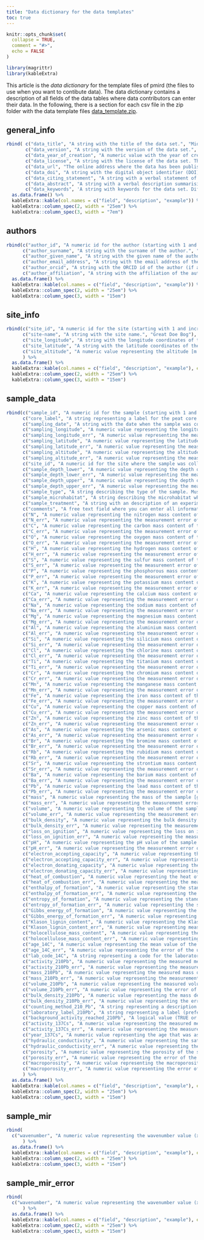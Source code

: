 ```yaml
---
title: "Data dictionary for the data templates"
toc: true
---
```


```r
knitr::opts_chunk$set(
  collapse = TRUE,
  comment = "#>",
  echo = FALSE
)
```

```r
library(magrittr)
library(kableExtra)
```


This article is the *data dictionary* for the template files of pmird (the files to use when you want to contibute data). The data dictionary contains a description of all fields of the data tables where data contributors can enter their data. In the following, there is a section for each csv file in the zip folder with the data template files [data_template.zip](https://github.com/henningte/pmird/blob/master/data_template.zip).

## general_info

```r
rbind( c("data_title", "A string with the title of the data set.", "Mid infrared spectra and physicochemical data of two peat cores from Alaskian bogs."),
       c("data_version", "A string with the version of the data set.", "1.2"),
       c("data_year_of_creation", "A numeric value with the year of creation of the data set.", "2012"),
       c("data_license", "A string with the license of the data set. This must be CC-BY 4.0 for the data to be usable in pmird.", "CC-BY 4.0"),
       c("data_url", "The online address where the data has been published or is available (fill in if available).", "doerepo.org/data/df345.345.1233"),
       c("data_doi", "A string with the digital object identifier (DOI) of the data set (fill in if available).", "df345.345.1233"),
       c("data_citing_statement", "A string with a verbal statement of how to cite the data set. This will be used to automatically generate citations of the data set in pmird.", "John Doe (2012): Mid infrared spectra and physicochemical data of two peat cores from Alaskian bogs. URL: doerepo.org/data/df345.345.1233. DOI: df345.345.1233."),
       c("data_abstract", "A string with a verbal description summarising the data set.", "..."),
       c("data_keywords", 'A string with keywords for the data set. Different keywords have to be separated with ";".', "peat; FTIR; Alaska; bog; radiocarbon dating; nitrogen; carbon; oxygen; bulk density;")) %>%
  as.data.frame() %>%
  kableExtra::kable(col.names = c("field", "description", "example")) %>%
  kableExtra::column_spec(2, width = "25em") %>%
  kableExtra::column_spec(3, width = "7em")
```

## authors

```r
rbind(c("author_id", "A numeric id for the author (starting with 1 and increasing by 1).", "1"),
      c("author_surname", "A string with the surname of the author.", "Doe"),
      c("author_given_name", "A string with the given name of the author.", "John"),
      c("author_email_address", "A string with the email address of the author.", "john.doe@foo.com"),
      c("author_orcid", "A string with the ORCID id of the author (if available).", "0000-0002-3993-1182"),
      c("author_affiliation", "A string with the affiliation of the author.", "Institute for peat research, John Doe University, Main street 32, GB-34787")) %>%
  as.data.frame() %>%
  kableExtra::kable(col.names = c("field", "description", "example")) %>%
  kableExtra::column_spec(2, width = "25em") %>%
  kableExtra::column_spec(3, width = "15em")
```

## site_info

```r
rbind(c("site_id", "A numeric id for the site (starting with 1 and increasing by 1).", "1"),
      c("site-name", "A string with the site name.", "Great Doe Bog"),
      c("site_longitude", "A string with the longitude coordinates of the site (based on the WGS 84 reference system) [°W].", "79.982"),
      c("site_latitude", "A string with the latitude coordinates of the site (based on the WGS 84 reference system) [°N].", "40.446"),
      c("site_altitude", "A numeric value representing the altitude [m above sea level] of the site", "533")
      ) %>%
  as.data.frame() %>%
  kableExtra::kable(col.names = c("field", "description", "example"), escape = FALSE) %>%
  kableExtra::column_spec(2, width = "25em") %>%
  kableExtra::column_spec(3, width = "15em")
```

## sample_data

```r
rbind(c("sample_id", "A numeric id for the sample (starting with 1 and increasing by 1).", "1"),
      c("core_label", "A string representing a label for the peat core (if the sample was taken from a peat core). This can be a custom label.", "FT_II"),
      c("sampling_date", "A string with the date when the sample was collected (in the field) with the format YYYY-MM-DD.", "2010-05-15"),
      c("sampling_longitude", "A numeric value representing the longitude coordinates of the exact sampling position (based on the WGS 84 reference system) [°W].", "79.983"),
      c("sampling_longitude_err", "A numeric value representing the measurement error of the longitude coordinates of the exact sampling position (based on the WGS 84 reference system) [°W].", "0.003"),
      c("sampling_latitude", "A numeric value representing the latitude coordinates of the exact sampling position (based on the WGS 84 reference system) [°N].", "40.447"),
      c("sampling_latitude_err", "A numeric value representing the measurement error of the latitude coordinates of the exact sampling position (based on the WGS 84 reference system) [°N].", "0.005"),
      c("sampling_altitude", "A numeric value representing the altitude of the exact sampling position [m above sea level].", "543"),
      c("sampling_altitude_err", "A numeric value representing the measurement error of the altitude of the exact sampling position [m above sea level].", "5.2"),
      c("site_id", "A numeric id for the site where the sample was collected. This should be the corresponding value in the file site_info.csv.", "1"),
      c("sample_depth_lower", "A numeric value representing the depth of the lower boundary of a sample relative to the land surface (e.g. peat surface) [cm].", "15"),
      c("sample_depth_lower_err", "A numeric value representing the measurement error of the lower boundary of a sample [cm].", "0.2"),
      c("sample_depth_upper", "A numeric value representing the depth of the upper boundary of a sample relative to the land surface (e.g. peat surface) [cm].", "12"),
      c("sample_depth_upper_err", "A numeric value representing the measurement error of the upper boundary of a sample [cm].", "0.2"),
      c("sample_type", "A string describing the type of the sample. Must be one of 'peat', 'dom', 'vegetation', 'litter'. You can invent a new category if these are not matching.", "peat"),
      c("sample_microhabitat", "A string describing the microhabitat where the sample was collected. For peat, this should be one of 'hummock', 'hollow', 'lawn', 'pond'. In other cases, a custom value can be used.", "hummock"),
      c("sample_treatment", "A string with an description of an experimental tratment if this was applied. By default, this should be 'control', indicating that there was no manipulation. If there was any experimental manipulation, this can be abbreviated by a label (e.g. by a treatment level) that is defined in the textual description of the project (in the file 'description.docx').", "control"),
      c("comments", "A free text field where you can enter all information related to the sample that is not covered by the remaining fields. For example you could provide information on potential contamination sources, issues with specific parameters, additional information to the sampling site, e.g. present vegetation, past vegetation, specific conditions during sampling, ... .", "..."),
      c("N", "A numeric value representing the nitrogen mass content of the sample [mass-%].", "1.345"),
      c("N_err", "A numeric value representing the measurement error of the nitrogen mass content value of the sample [mass-%].", "0.02"),
      c("C", "A numeric value representing the carbon mass content of the sample [mass-%].", "35.44"),
      c("C_err", "A numeric value representing the measurement error of the carbon mass content value of the sample [mass-%].", "0.3"),
      c("O", "A numeric value representing the oxygen mass content of the sample [mass-%].", "28.54"),
      c("O_err", "A numeric value representing the measurement error of the oxygen mass content value of the sample [mass-%].", "1.2"),
      c("H", "A numeric value representing the hydrogen mass content of the sample [mass-%].", "5.16"),
      c("H_err", "A numeric value representing the measurement error of the hydrogen mass content value of the sample [mass-%].", "0.3"),
      c("S", "A numeric value representing the sulfur mass content of the sample [mass-ppm].", "472.0"),
      c("S_err", "A numeric value representing the measurement error of the sulfur mass content value of the sample [mass-ppm].", "12.4"),
      c("P", "A numeric value representing the phosphorous mass content of the sample [mass-ppm].", "263.6"),
      c("P_err", "A numeric value representing the measurement error of the phosphorous mass content value of the sample [mass-ppm].", "5.4"),
      c("K", "A numeric value representing the potassium mass content of the sample [mass-ppm].", "481.0"),
      c("K_err", "A numeric value representing the measurement error of the potassium mass content value of the sample [mass-ppm].", "5.6"),
      c("Ca", "A numeric value representing the calcium mass content of the sample [mass-ppm].", "1353.0"),
      c("Ca_err", "A numeric value representing the measurement error of the calcium mass content value of the sample [mass-ppm].", "7.6"),
      c("Na", "A numeric value representing the sodium mass content of the sample [mass-ppm].", "104.0"),
      c("Na_err", "A numeric value representing the measurement error of the sodium mass content value of the sample [mass-ppm].", "6.7"),
      c("Mg", "A numeric value representing the magnesium mass content of the sample [mass-ppm].", "520.0"),
      c("Mg_err", "A numeric value representing the measurement error of the magnesium mass content value of the sample [mass-ppm].", "3.2"),
      c("Al", "A numeric value representing the aluminium mass content of the sample [mass-ppm].", "859.0"),
      c("Al_err", "A numeric value representing the measurement error of the aluminium mass content value of the sample [mass-ppm].", "3.2"),
      c("Si", "A numeric value representing the silicium mass content of the sample [mass-ppm].", "1681.5"),
      c("Si_err", "A numeric value representing the measurement error of the silicium mass content value of the sample [mass-ppm].", "9.7"),
      c("Cl", "A numeric value representing the chlorine mass content of the sample [mass-ppm].", "410.0"),
      c("Cl_err", "A numeric value representing the measurement error of the chlorine mass content value of the sample [mass-ppm].", "5.4"),
      c("Ti", "A numeric value representing the titanium mass content of the sample [mass-ppm].", "523.6"),
      c("Ti_err", "A numeric value representing the measurement error of the titanium mass content value of the sample [mass-ppm].", "5.6"),
      c("Cr", "A numeric value representing the chromium mass content of the sample [mass-ppm].", "4.02"),
      c("Cr_err", "A numeric value representing the measurement error of the chromium mass content value of the sample [mass-ppm].", "0.04"),
      c("Mn", "A numeric value representing the manganese mass content of the sample [mass-ppm].", "23.6"),
      c("Mn_err", "A numeric value representing the measurement error of the manganese mass content value of the sample [mass-ppm].", "0.04"),
      c("Fe", "A numeric value representing the iron mass content of the sample [mass-ppm].", "468"),
      c("Fe_err", "A numeric value representing the measurement error of the iron mass content value of the sample [mass-ppm].", "2.3"),
      c("Cu", "A numeric value representing the copper mass content of the sample [mass-ppm].", "10.8"),
      c("Cu_err", "A numeric value representing the measurement error of the copper mass content value of the sample [mass-ppm].", "0.2"),
      c("Zn", "A numeric value representing the zinc mass content of the sample [mass-ppm].", "3.9"),
      c("Zn_err", "A numeric value representing the measurement error of the zinc mass content value of the sample [mass-ppm].", "0.3"),
      c("As", "A numeric value representing the arsenic mass content of the sample [mass-ppm].", "1.19"),
      c("As_err", "A numeric value representing the measurement error of the arsenic mass content value of the sample [mass-ppm].", "0.3"),
      c("Br", "A numeric value representing the bromine mass content of the sample [mass-ppm].", "26.55"),
      c("Br_err", "A numeric value representing the measurement error of the bromine mass content value of the sample [mass-ppm].", "0.5"),
      c("Rb", "A numeric value representing the rubidium mass content of the sample [mass-ppm].", "1.8"),
      c("Rb_err", "A numeric value representing the measurement error of the rubidium mass content value of the sample [mass-ppm].", "0.1"),
      c("Sr", "A numeric value representing the strontium mass content of the sample [mass-ppm].", "8.8"),
      c("Sr_err", "A numeric value representing the measurement error of the strontium mass content value of the sample [mass-ppm].", "0.2"),
      c("Ba", "A numeric value representing the barium mass content of the sample [mass-ppm].", "482.7"),
      c("Ba_err", "A numeric value representing the measurement error of the barium mass content value of the sample [mass-ppm].", "2"),
      c("Pb", "A numeric value representing the lead mass content of the sample [mass-ppm].", "29.72"),
      c("Pb_err", "A numeric value representing the measurement error of the lead mass content value of the sample [mass-ppm].", "0.4"),
      c("mass", "A numeric value representing the mass of the sample [g]. This is the mass of the extracted sample and masses of subsets of the sample may differ (for example: A peat layer dried at 105 degree C may have a mass of 200 g. This is the value to be reported. After milling, 10 g may be used to measure the pH value (this value should not be reported here, but in the description of the methods or in column 'comments'.))", "200"),
      c("mass_err", "A numeric value representing the measurement error of the mass of the sample [g].", "0.01"),
      c("volume", "A numeric value representing the volume of the sample [cm<sup>3</sup>].", "20"),
      c("volume_err", "A numeric value representing the measurement error of the volume of the sample [cm<sup>3</sup>].", "0.1 cm<sup>3</sup>"),
      c("bulk_density", "A numeric value representing the bulk density of the sample [g cm<sup>-3</sup>].", "0.2"),
      c("bulk_density_err", "A numeric value representing the measurement error of the bulk density of the sample [g cm<sup>-3</sup>].", "0.03"),
      c("loss_on_ignition", "A numeric value representing the loss on ignition of the sample [mass-%].", "87.5"),
      c("loss_on_ignition_err", "A numeric value representing the measurement error of the loss on ignition value of the sample [mass-%].", "4.3"),
      c("pH", "A numeric value representing the pH value of the sample.", "5.4"),
      c("pH_err", "A numeric value representing the measurement error of the pH value value of the sample.", "0.8"),
      c("electron_accepting_capacity", "A numeric value representing the electron accepting capacity (EAC) of the sample [&mu;mol (g C)<sup>-1</sup>].", "115.81"),
      c("electron_accepting_capacity_err", "A numeric value representing the measurement error of the electron accepting capacity (EAC) of the sample [&mu;mol (g C)<sup>-1</sup>].", "75.63"),
      c("electron_donating_capacity", "A numeric value representing the electron donating capacity (EDC) of the sample [&mu;mol (g C)<sup>-1</sup>].", "376.34"),
      c("electron_donating_capacity_err", "A numeric value representing the measurement error of the electron donating capacity (EDC) of the sample [&mu;mol (g C)<sup>-1</sup>].", "56.45"),
      c("heat_of_combustion", "A numeric value representing the heat of combustion of the sample (using a molecular formular informed by element measurements of the sample) [kJ mol<sup>-1</sup>].", "-780"),
      c("heat_of_combustion_err", "A numeric value representing the measurement error of the heat of combustion of the sample (using a molecular formular informed by element measurements of the sample) [kJ mol<sup>-1</sup>].", "25"),
      c("enthalpy_of_formation", "A numeric value representing the standard enthalpy of formation of the sample (using a molecular formular informed by element measurements of the sample) [kJ mol<sup>-1</sup>].", "450"),
      c("enthalpy_of_formation_err", "A numeric value representing the measurement error of the standard enthalpy of formation of the sample (using a molecular formular informed by element measurements of the sample) [kJ mol<sup>-1</sup>].", "25"),
      c("entropy_of_formation", "A numeric value representing the standard entropy of formation of the sample [J K<sup>-1</sup> mol<sup>-1</sup>].", "450"),
      c("entropy_of_formation_err", "A numeric value representing the standard entropy of formation of the sample [J K<sup>-1</sup> mol<sup>-1</sup>].", "20"),
      c("Gibbs_energy_of_formation", "A numeric value representing the standard Gibbs energy of formation of the sample [kJ mol<sup>-1</sup>].", "450"),
      c("Gibbs_energy_of_formation_err", "A numeric value representing the measurement error of the standard Gibbs energy of formation of the sample [kJ mol<sup>-1</sup>].", "25"),
      c("Klason_lignin_content", "A numeric value representing the Klason lignin content of the sample [mass-%].", "26"),
      c("Klason_lignin_content_err", "A numeric value representing measurement error of the Klason lignin content of the sample [mass-%].", "1"),
      c("holocellulose_mass_content", "A numeric value representing the holocellulose content of the sample [mass-%].", "45"),
      c("holocellulose_mass_content_err", "A numeric value representing measurement error of the holocellulose content of the sample [mass-%].", "1.5"),
      c("age_14C", "A numeric value representing the mean value of the uncalibrated <sup>14</sup>C age of the sample [yr BP].", "1200"),
      c("age_14C_err", "A numeric value representing the error of the uncalibrated <sup>14</sup>C age of the sample [yr].", "80"),
      c("lab_code_14C", "A string representing a code for the laboratory where the <sup>14</sup>C activities were measured (<sup>14</sup>C ages were determined).", "MAMS-"),
      c("activity_210Pb", "A numeric value representing the measured mean value of the <sup>210</sup>Pb activity of the sample [Bq kg<sup>-1</sup>].", "370"),
      c("activity_210Pb_err", "A numeric value representing the measurement error of the <sup>210</sup>Pb activity of the sample [Bq kg<sup>-1</sup>].", "12.3"),
      c("mass_210Pb", "A numeric value representing the measured mass of the subsample on which the <sup>210</sup>Pb activity of the sample was measured [g].", "6"),
      c("mass_210Pb_err", "A numeric value representing the measurement error of the mass of the subsample on which the <sup>210</sup>Pb activity of the sample was measured [g].", "0.01"),
      c("volume_210Pb", "A numeric value representing the measured volume of the subsample on which the <sup>210</sup>Pb activity of the sample was measured [cm<sup>3</sup>].", "10"),
      c("volume_210Pb_err", "A numeric value representing the error of the volume of the subsample on which the <sup>210</sup>Pb activity of the sample was measured [cm<sup>3</sup>].", "0.1"),
      c("bulk_density_210Pb", "A numeric value representing the mass density of the subsample on which the <sup>210</sup>Pb activity of the sample was measured [g cm<sup>-3</sup>].", "0.2"),
      c("bulk_density_210Pb_err", "A numeric value representing the error of the mass density of the subsample on which the <sup>210</sup>Pb activity of the sample was measured [g cm<sup>-3</sup>].", "0.03"),
      c("counting_method_210_Pb", "A string representing a description of the counting method used for measuring the <sup>210</sup>Pb activities (one of alpha, beta or gamma).", "alpha"),
      c("laboratory_label_210Pb", "A string representing a label (preferentially a code, similarly to lab_code_14C) for the laboratory where the <sup>210</sup>Pb activities were measured.", "MAMS-"),
      c("background_activity_reached_210Pb", "A logical value (TRUE or FALSE) indicating if the corresponding  <sup>210</sup>Pb activity in the same row (activity_210Pb) represents (according to the interpretation of the person who dated the core) the supported (background) <sup>210</sup>Pb activity (TRUE) or not (FALSE).", "TRUE"),
      c("activity_137Cs", "A numeric value representing the measured mean value of the <sup>137</sup>Cs activity of the sample [DPM g<sup>-1</sup>] (DPM are disintegrations per second).", "9.1"),
      c("activity_137Cs_err", "A numeric value representing the measurement error of the <sup>137</sup>Cs activity of the sample [DPM g<sup>-1</sup>] (DPM are disintegrations per second).", "1.2"),
      c("year_137Cs", "A numeric value representing the age that was assigned to the sample based on the <sup>137</sup>Cs activity inventory [yr AD] (e.g. by relating it to the date of the Chernobyl accident).", "1963"),
      c("hydraulic_conductivity", "A numeric value representing the saturated hydraulic conductivity (K<sub>s</sub>) of the sample [cm h<sup>-1</sup>].", "4.7863"),
      c("hydraulic_conductivity_err", "A numeric value representing the error of the saturated hydraulic conductivity (K<sub>s</sub>) of the sample [cm h<sup>-1</sup>].", "0.02"),
      c("porosity", "A numeric value representing the porosity of the sample [volume-%].", "82.3"),
      c("porosity_err", "A numeric value representing the error of the porosity of the sample [volume-%].", "2.4"),
      c("macroporosity", "A numeric value representing the macroporosity of the sample [volume-%]. Since the term 'macroporosity' is ambiguous, the term should be defined in the description of the methods if values are available.", "56.3"),
      c("macroporosity_err", "A numeric value representing the error of the macroporosityporosity of the sample [volume-%].", "2.4")
      ) %>%
  as.data.frame() %>%
  kableExtra::kable(col.names = c("field", "description", "example"), escape = FALSE) %>%
  kableExtra::column_spec(2, width = "25em") %>%
  kableExtra::column_spec(3, width = "15em")
```

## sample_mir

```r
rbind(
  c("wavenumber", "A numeric value representing the wavenumber value (x axis value) of the mid infrared spectra [cm<sup>-1</sup>].", "599.2")
      ) %>%
  as.data.frame() %>%
  kableExtra::kable(col.names = c("field", "description", "example"), escape = FALSE) %>%
  kableExtra::column_spec(2, width = "25em") %>%
  kableExtra::column_spec(3, width = "15em")
```

## sample_mir_error

```r
rbind(
  c("wavenumber", "A numeric value representing the wavenumber value (x axis value) of the mid infrared spectra [cm<sup>-1</sup>].", "599.2")
      ) %>%
  as.data.frame() %>%
  kableExtra::kable(col.names = c("field", "description", "example"), escape = FALSE) %>%
  kableExtra::column_spec(2, width = "25em") %>%
  kableExtra::column_spec(3, width = "15em")
```
